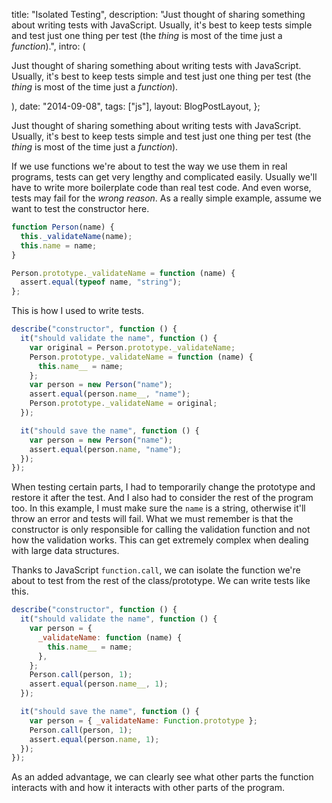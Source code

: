 
  title: "Isolated Testing",
  description:
    "Just thought of sharing something about writing tests with  JavaScript. Usually, it's best to keep tests simple and test just one  thing per test (the _thing_ is most of the time just a _function_).",
  intro: (
    <section>
      <p>
        Just thought of sharing something about writing tests with JavaScript.
        Usually, it's best to keep tests simple and test just one thing per test
        (the _thing_ is most of the time just a _function_).
      </p>
    </section>
  ),
  date: "2014-09-08",
  tags: ["js"],
  layout: BlogPostLayout,
};

Just thought of sharing something about writing tests with JavaScript. Usually, it's best to keep tests simple and test just one thing per test (the _thing_ is most of the time just a _function_).

If we use functions we're about to test the way we use them in real programs, tests can get very lengthy and complicated easily. Usually we'll have to write more boilerplate code than real test code. And even worse, tests may fail for the _wrong reason_. As a really simple example, assume we want to test the constructor here.

```js
function Person(name) {
  this._validateName(name);
  this.name = name;
}

Person.prototype._validateName = function (name) {
  assert.equal(typeof name, "string");
};
```

This is how I used to write tests.

```js
describe("constructor", function () {
  it("should validate the name", function () {
    var original = Person.prototype._validateName;
    Person.prototype._validateName = function (name) {
      this.name__ = name;
    };
    var person = new Person("name");
    assert.equal(person.name__, "name");
    Person.prototype._validateName = original;
  });

  it("should save the name", function () {
    var person = new Person("name");
    assert.equal(person.name, "name");
  });
});
```

When testing certain parts, I had to temporarily change the prototype and restore it after the test. And I also had to consider the rest of the program too. In this example, I must make sure the `name` is a string, otherwise it'll throw an error and tests will fail. What we must remember is that the constructor is only responsible for calling the validation function and not how the validation works. This can get extremely complex when dealing with large data structures.

Thanks to JavaScript `function.call`, we can isolate the function we're about to test from the rest of the class/prototype. We can write tests like this.

```js
describe("constructor", function () {
  it("should validate the name", function () {
    var person = {
      _validateName: function (name) {
        this.name__ = name;
      },
    };
    Person.call(person, 1);
    assert.equal(person.name__, 1);
  });

  it("should save the name", function () {
    var person = { _validateName: Function.prototype };
    Person.call(person, 1);
    assert.equal(person.name, 1);
  });
});
```

As an added advantage, we can clearly see what other parts the function interacts with and how it interacts with other parts of the program.
